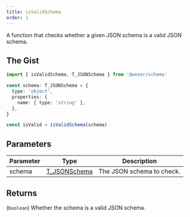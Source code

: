 ```yaml
---
title: isValidSchema
order: 1
---
```


A function that checks whether a given JSON schema is a valid JSON schema.

## The Gist

```ts
import { isValidSchema, T_JSONSchema } from '@weser/schema'

const schema: T_JSONSchema = {
  type: 'object',
  properties: {
    name: { type: 'string' },
  },
}

const isValid = isValidSchema(schema)
```

## Parameters

| Parameter | Type                                           | Description               |
| --------- | ---------------------------------------------- | ------------------------- |
| schema    | [T_JSONSchema](/schema/api/types/T_JSONSchema) | The JSON schema to check. |

## Returns

(`boolean`) Whether the schema is a valid JSON schema.
